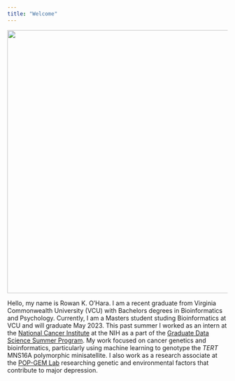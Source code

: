 ```yaml
---
title: "Welcome"
---
```


![](img/profile.jpg){width="600"}

Hello, my name is Rowan K. O'Hara. I am a recent graduate from Virginia Commonwealth University (VCU) with Bachelors degrees in Bioinformatics and Psychology. Currently, I am a Masters student studing Bioinformatics at VCU and will graduate May 2023. This past summer I worked as an intern at the [National Cancer Institute](https://dceg.cancer.gov/about/organization/tdrp/ltg) at the NIH as a part of the [Graduate Data Science Summer Program](https://www.training.nih.gov/data_science_summer). My work focused on cancer genetics and bioinformatics, particularly using machine learning to genotype the *TERT* MNS16A polymorphic minisatellite. I also work as a research associate at the [POP-GEM Lab](pop-gem-lab.com) researching genetic and environmental factors that contribute to major depression.
